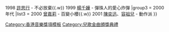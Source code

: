 {{Navbox
|name  = 兒歌金曲頒獎典禮至Net兒歌大獎
|title = [[兒歌金曲頒獎典禮]]至Net兒歌大獎
|titlestyle = background: #F0FFF0
|groupstyle = background: #F0FFF0
|group1 = 1990年代
|list1 = {{nowrap begin}}
1997 [[歐倩怡]] - 問題天天都多{{.w}}
1998 [[許思行]] - 不必放棄{{.w}}
1999 [[楊千嬅]] - 彈珠人的愛心炸彈
{{nowrap end}}
|group3 = 2000年代
|list3 = {{nowrap begin}}
2000 [[曾嘉莉]] - 百變小櫻{{.w}}
2001 [[陳奕迅]]、[[容祖兒]] - 動作派
{{nowrap end}}
}}<noinclude>
[[Category:香港音樂獎項模板]]
[[Category:兒歌金曲頒獎典禮]]
</noinclude>